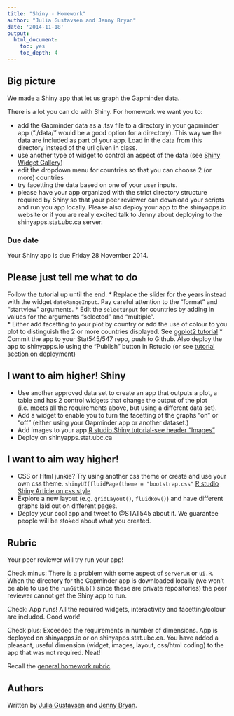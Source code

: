 ```yaml
---
title: "Shiny - Homework"
author: "Julia Gustavsen and Jenny Bryan"
date: '2014-11-18'
output:
  html_document:
    toc: yes
    toc_depth: 4
---
```


## Big picture

We made a Shiny app that let us graph the Gapminder data. 

There is a lot you can do with Shiny. For homework we want you to:

* add the Gapminder data as a .tsv file to a directory in your gapminder app ("./data/" would be a good option for a directory). This way we the data are included as part of your app. Load in the data from this directory instead of the url given in class. 
* use another type of widget to control an aspect of the data (see [Shiny Widget Gallery](http://shiny.rstudio.com/gallery/widget-gallery.html))
* edit the dropdown menu for countries so that you can choose 2 (or more) countries
* try facetting the data based on one of your user inputs.
* please have your app organized with the strict directory structure required by Shiny so that your peer reviewer can download your scripts and run you app locally. Please also deploy your app to the shinyapps.io website or if you are really excited talk to Jenny about deploying to the shinyapps.stat.ubc.ca server.  

### Due date

Your Shiny app is due Friday 28 November 2014.

## Please just tell me what to do

Follow the tutorial up until the end. 
* Replace the slider for the years instead with the widget `dateRangeInput`. Pay careful attention to the "format" and "startview" arguments. 
* Edit the `selectInput` for countries by adding in values for the arguments "selected" and "multiple".  
* Either add facetting to your plot by country or add the use of colour to you plot to distinguish the 2 or more countries displayed. See [ggplot2 tutorial](cm005_still-data-ggplot2-rmarkdown.html)
* Commit the app to your Stat545/547 repo, push to Github.  Also deploy the app to shinyapps.io using the "Publish" button in Rstudio (or see [tutorial section on deployment](shiny02_activity.html#deployment))

## I want to aim higher! Shiny

* Use another approved data set to create an app that outputs a plot, a table and has 2 control widgets that change the output of the plot (i.e. meets all the requirements above, but using a different data set). 
* Add a widget to enable you to turn the facetting of the graphs "on" or "off" (either using your Gapminder app or another dataset.)
* Add images to your app.[R studio Shiny tutorial-see header "Images"](http://shiny.rstudio.com/tutorial/lesson2/)
* Deploy on shinyapps.stat.ubc.ca

## I want to aim way higher!  

* CSS or Html junkie? Try using another css theme or create and use your own css theme. `shinyUI(fluidPage(theme = "bootstrap.css"` [R studio Shiny Article on css style](http://shiny.rstudio.com/articles/css.html)
* Explore a new layout (e.g. `gridLayout()`, `fluidRow()`) and have different graphs laid out on different pages.
* Deploy your cool app and tweet to @STAT545 about it. We guarantee people will be stoked about what you created. 


## Rubric

Your peer reviewer will try run your app! 

Check minus: There is a problem with some aspect of `server.R` or `ui.R`. When the directory for the Gapminder app is downloaded locally (we won't be able to use the `runGitHub()` since these are private repositories) the peer reviewer cannot get the Shiny app to run. 

Check: App runs! All the required widgets, interactivity and facetting/colour are included. Good work!

Check plus: Exceeded the requirements in number of dimensions. App is deployed on shinyapps.io or on shinyapps.stat.ubc.ca. You have added a pleasant, useful dimension (widget, images, layout, css/html coding) to the app that was not required. Neat! 

Recall the [general homework rubric](http://stat545-ubc.github.io/peer-review01_marking-rubric.html).

## Authors

Written by [Julia Gustavsen][] and [Jenny Bryan][].

[Julia Gustavsen]: http://twitter.com/JuliaGustavsen
[Jenny Bryan]: http://www.stat.ubc.ca/~jenny/
